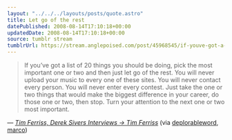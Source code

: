 ```yaml
---
layout: "../../../layouts/posts/quote.astro"
title: Let go of the rest
datePublished: 2008-08-14T17:10:18+00:00
updatedDate: 2008-08-14T17:10:18+00:00
source: tumblr stream
tumblrUrl: https://stream.anglepoised.com/post/45968545/if-youve-got-a-list-of-20-things-you-should-be
---
```


> If you’ve got a list of 20 things you should be doing, pick the most important one or two and then just let go of the rest. You will never upload your music to every one of these sites. You will never contact every person. You will never enter every contest. Just take the one or two things that would make the biggest difference in your career, do those one or two, then stop. Turn your attention to the next one or two most important.

— <cite>[Tim Ferriss, _Derek Sivers Interviews → Tim Ferriss_](https://signalvnoise.com/posts/1196-siversferriss-interview-that-will-make-you-think)</cite> (via <a href="http://thedeplorableword.net/">deplorableword,</a> <a href="http://tumblelog.marco.org/">marco</a>)
